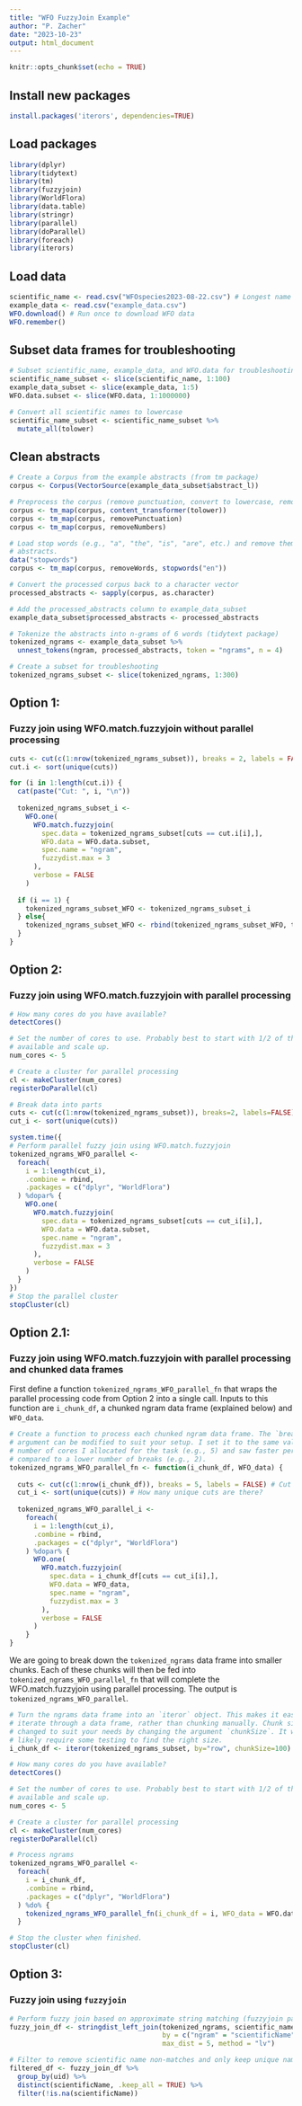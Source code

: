 ```yaml
---
title: "WFO FuzzyJoin Example"
author: "P. Zacher"
date: "2023-10-23"
output: html_document
---
```


```r
knitr::opts_chunk$set(echo = TRUE)
```

## Install new packages
```r
install.packages('iterors', dependencies=TRUE)
```

## Load packages
```r
library(dplyr)
library(tidytext)
library(tm)
library(fuzzyjoin)
library(WorldFlora)
library(data.table)
library(stringr)
library(parallel)
library(doParallel)
library(foreach)
library(iterors)
```

## Load data

```r
scientific_name <- read.csv("WFOspecies2023-08-22.csv") # Longest name is 6 words
example_data <- read.csv("example_data.csv")
WFO.download() # Run once to download WFO data
WFO.remember()
```

## Subset data frames for troubleshooting
```r
# Subset scientific_name, example_data, and WFO.data for troubleshooting
scientific_name_subset <- slice(scientific_name, 1:100)
example_data_subset <- slice(example_data, 1:5)
WFO.data.subset <- slice(WFO.data, 1:1000000)

# Convert all scientific names to lowercase
scientific_name_subset <- scientific_name_subset %>%
  mutate_all(tolower)
```

## Clean abstracts
```r
# Create a Corpus from the example abstracts (from tm package)
corpus <- Corpus(VectorSource(example_data_subset$abstract_l))

# Preprocess the corpus (remove punctuation, convert to lowercase, remove numbers)
corpus <- tm_map(corpus, content_transformer(tolower))
corpus <- tm_map(corpus, removePunctuation)
corpus <- tm_map(corpus, removeNumbers)

# Load stop words (e.g., "a", "the", "is", "are", etc.) and remove them from 
# abstracts.
data("stopwords")
corpus <- tm_map(corpus, removeWords, stopwords("en"))

# Convert the processed corpus back to a character vector
processed_abstracts <- sapply(corpus, as.character)

# Add the processed_abstracts column to example_data_subset
example_data_subset$processed_abstracts <- processed_abstracts

# Tokenize the abstracts into n-grams of 6 words (tidytext package)
tokenized_ngrams <- example_data_subset %>% 
  unnest_tokens(ngram, processed_abstracts, token = "ngrams", n = 4)

# Create a subset for troubleshooting
tokenized_ngrams_subset <- slice(tokenized_ngrams, 1:300)

```

## Option 1:
### Fuzzy join using WFO.match.fuzzyjoin without parallel processing
```r
cuts <- cut(c(1:nrow(tokenized_ngrams_subset)), breaks = 2, labels = FALSE)
cut.i <- sort(unique(cuts))

for (i in 1:length(cut.i)) {
  cat(paste("Cut: ", i, "\n"))
  
  tokenized_ngrams_subset_i <-
    WFO.one(
      WFO.match.fuzzyjoin(
        spec.data = tokenized_ngrams_subset[cuts == cut.i[i],],
        WFO.data = WFO.data.subset,
        spec.name = "ngram",
        fuzzydist.max = 3
      ),
      verbose = FALSE
    )
  
  if (i == 1) {
    tokenized_ngrams_subset_WFO <- tokenized_ngrams_subset_i
  } else{
    tokenized_ngrams_subset_WFO <- rbind(tokenized_ngrams_subset_WFO, tokenized_ngrams_subset_i)
  }
}
```

## Option 2:
### Fuzzy join using WFO.match.fuzzyjoin with parallel processing
```r
# How many cores do you have available? 
detectCores()

# Set the number of cores to use. Probably best to start with 1/2 of the cores
# available and scale up.
num_cores <- 5

# Create a cluster for parallel processing
cl <- makeCluster(num_cores)
registerDoParallel(cl)

# Break data into parts
cuts <- cut(c(1:nrow(tokenized_ngrams_subset)), breaks=2, labels=FALSE)
cut_i <- sort(unique(cuts))

system.time({
# Perform parallel fuzzy join using WFO.match.fuzzyjoin
tokenized_ngrams_WFO_parallel <-
  foreach(
    i = 1:length(cut_i),
    .combine = rbind,
    .packages = c("dplyr", "WorldFlora")
  ) %dopar% {
    WFO.one(
      WFO.match.fuzzyjoin(
        spec.data = tokenized_ngrams_subset[cuts == cut_i[i],],
        WFO.data = WFO.data.subset,
        spec.name = "ngram",
        fuzzydist.max = 3
      ),
      verbose = FALSE
    )
  }
})
# Stop the parallel cluster
stopCluster(cl)
```

## Option 2.1:
### Fuzzy join using WFO.match.fuzzyjoin with parallel processing and chunked data frames

First define a function `tokenized_ngrams_WFO_parallel_fn` that wraps the
parallel processing code from Option 2 into a single call. Inputs to this
function are `i_chunk_df`, a chunked ngram data frame (explained below) and
`WFO_data`.
```r
# Create a function to process each chunked ngram data frame. The `breaks`
# argument can be modified to suit your setup. I set it to the same value as the
# number of cores I allocated for the task (e.g., 5) and saw faster performance
# compared to a lower number of breaks (e.g., 2).
tokenized_ngrams_WFO_parallel_fn <- function(i_chunk_df, WFO_data) {
  
  cuts <- cut(c(1:nrow(i_chunk_df)), breaks = 5, labels = FALSE) # Cut each chunked data frame into smaller chunks for each worker to process
  cut_i <- sort(unique(cuts)) # How many unique cuts are there?
  
  tokenized_ngrams_WFO_parallel_i <-
    foreach(
      i = 1:length(cut_i),
      .combine = rbind,
      .packages = c("dplyr", "WorldFlora")
    ) %dopar% {
      WFO.one(
        WFO.match.fuzzyjoin(
          spec.data = i_chunk_df[cuts == cut_i[i],],
          WFO.data = WFO_data,
          spec.name = "ngram",
          fuzzydist.max = 3
        ),
        verbose = FALSE
      )
    }
}
```

We are going to break down the `tokenized_ngrams` data frame into smaller
chunks. Each of these chunks will then be fed into
`tokenized_ngrams_WFO_parallel_fn` that will complete the WFO.match.fuzzyjoin
using parallel processing. The output is `tokenized_ngrams_WFO_parallel`.
```r
# Turn the ngrams data frame into an `iteror` object. This makes it easier to
# iterate through a data frame, rather than chunking manually. Chunk size can be
# changed to suit your needs by changing the argument `chunkSize`. It will
# likely require some testing to find the right size.
i_chunk_df <- iteror(tokenized_ngrams_subset, by="row", chunkSize=100)

# How many cores do you have available? 
detectCores()

# Set the number of cores to use. Probably best to start with 1/2 of the cores
# available and scale up.
num_cores <- 5

# Create a cluster for parallel processing
cl <- makeCluster(num_cores)
registerDoParallel(cl)

# Process ngrams
tokenized_ngrams_WFO_parallel <-
  foreach(
    i = i_chunk_df,
    .combine = rbind,
    .packages = c("dplyr", "WorldFlora")
  ) %do% {
    tokenized_ngrams_WFO_parallel_fn(i_chunk_df = i, WFO_data = WFO.data)
  }

# Stop the cluster when finished.
stopCluster(cl)
```

## Option 3:
### Fuzzy join using `fuzzyjoin`
```r
# Perform fuzzy join based on approximate string matching (fuzzyjoin package)
fuzzy_join_df <- stringdist_left_join(tokenized_ngrams, scientific_name_subset,
                                      by = c("ngram" = "scientificName"), 
                                      max_dist = 5, method = "lv")

# Filter to remove scientific name non-matches and only keep unique names (dplyr)
filtered_df <- fuzzy_join_df %>% 
  group_by(uid) %>% 
  distinct(scientificName, .keep_all = TRUE) %>% 
  filter(!is.na(scientificName))

```

